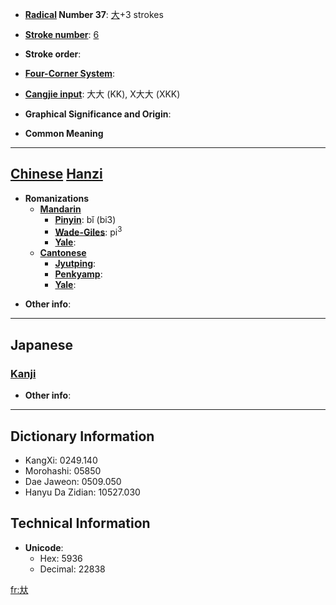 * '''[[Wiktionary:Chinese radical index| Radical]] Number 37''': [[Wiktionary:Chinese radical index 大|大]]+3 strokes

* '''[[Wiktionary:Chinese total strokes index|Stroke number]]''': [[Wiktionary:Chinese total strokes index 6|6]]

* '''Stroke order''': 

* '''[[Wiktionary:Chinese four corner index|Four-Corner System]]''': 

* '''[[Wiktionary:Chinese Cangjie index|Cangjie input]]''': 大大 (KK), X大大 (XKK)

* '''Graphical Significance and Origin''': 

* '''Common Meaning'''

----

== [[Chinese]] [[Hanzi]] ==

* '''Romanizations'''
** '''[[Mandarin]]'''
*** '''[[Pinyin]]''': bǐ (bi3)
*** '''[[Wade-Giles]]''': pi<sup>3</sup>
*** '''[[Yale]]''': 
** '''[[Cantonese]]'''
*** '''[[Jyutping]]''':
*** '''[[Penkyamp]]''': 
*** '''[[Yale]]''': 

* '''Other info''': 

----

==Japanese==
===[[Kanji]]===
{{kanji|on readings=[[ひ]] (hi)
|kun readings=[[くらあべる]] (kuraaberu)
}}

* '''Other info''':  

----

== Dictionary Information ==

* KangXi: 0249.140
* Morohashi: 05850
* Dae Jaweon: 0509.050
* Hanyu Da Zidian: 10527.030

== Technical Information ==

* '''Unicode''':
** Hex: 5936
** Decimal: 22838

[[fr:夶]]